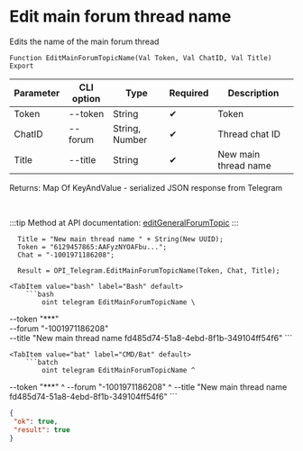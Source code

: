 ﻿---
sidebar_position: 9
---


# Edit main forum thread name
 Edits the name of the main forum thread



`Function EditMainForumTopicName(Val Token, Val ChatID, Val Title) Export`

  | Parameter | CLI option | Type | Required | Description |
  |-|-|-|-|-|
  | Token | --token | String | &#x2714; | Token |
  | ChatID | --forum | String, Number | &#x2714; | Thread chat ID |
  | Title | --title | String | &#x2714; | New main thread name |

  
  Returns:  Map Of KeyAndValue - serialized JSON response from Telegram

<br/>

:::tip
Method at API documentation: [editGeneralForumTopic](https://core.telegram.org/bots/api#editgeneralforumtopic)
:::
<br/>


```bsl title="1C:Enterprise/OneScript code example"
  Title = "New main thread name " + String(New UUID);
  Token = "6129457865:AAFyzNYOAFbu...";
  Chat = "-1001971186208";
  
  Result = OPI_Telegram.EditMainForumTopicName(Token, Chat, Title);
```
 

 <Tabs>
  
    <TabItem value="bash" label="Bash" default>
        ```bash
            oint telegram EditMainForumTopicName \
 --token "***" \
 --forum "-1001971186208" \
 --title "New main thread name fd485d74-51a8-4ebd-8f1b-349104ff54f6"
        ```
    </TabItem>
  
    <TabItem value="bat" label="CMD/Bat" default>
        ```batch
            oint telegram EditMainForumTopicName ^
 --token "***" ^
 --forum "-1001971186208" ^
 --title "New main thread name fd485d74-51a8-4ebd-8f1b-349104ff54f6"
        ```
    </TabItem>
</Tabs>


```json title="Result"
{
 "ok": true,
 "result": true
}
```
